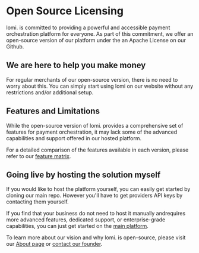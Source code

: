 # Open Source Licensing

lomi. is committed to providing a powerful and accessible payment orchestration platform for everyone. As part of this commitment, we offer an open-source version of our platform under the an Apache License on our Github.

## We are here to help you make money

For regular merchants of our open-source version, there is no need to worry about this. You can simply start using lomi on our website without any restrictions and/or additional setup.

## Features and Limitations

While the open-source version of lomi. provides a comprehensive set of features for payment orchestration, it may lack some of the advanced capabilities and support offered in our hosted platform.

For a detailed comparison of the features available in each version, please refer to our [feature matrix](https://lomi.africa/feature-matrix).

## Going live by hosting the solution myself

If you would like to host the platform yourself, you can easily get started by cloning our main repo. However you'll have to get providers API keys by contacting them yourself.

If you find that your business do not need to host it manually andrequires more advanced features, dedicated support, or enterprise-grade capabilities, you can just get started on the [main platform](https://lomi.africa).

To learn more about our vision and why lomi. is open-source, please visit our [About page](https://lomi.africa/pricing) or [contact our founder](mailto:babacar@lomi.africa). 
